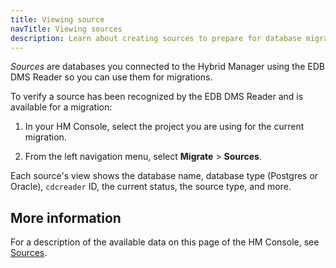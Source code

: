 ```yaml
---
title: Viewing source
navTitle: Viewing sources
description: Learn about creating sources to prepare for database migrations to Hybrid Manager.
---
```


_Sources_ are databases you connected to the Hybrid Manager using the EDB DMS Reader so you can use them for migrations.

To verify a source has been recognized by the EDB DMS Reader and is available for a migration: 

1.  In your HM Console, select the project you are using for the current migration. 

1.  From the left navigation menu, select **Migrate** > **Sources**. 

Each source's view shows the database name, database type (Postgres or Oracle), `cdcreader` ID, the current status, the source type, and more.

## More information

For a description of the available data on this page of the HM Console, see [Sources](/edb-postgres-ai/hybrid-manager/using_hybrid_manager/migration/migrate/sources/).
